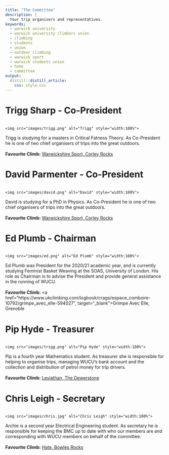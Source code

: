 ```yaml
---
title: "The Committee"
description: | 
  Your trip organisers and representatives.
keywords:
  - warwick university
  - warwick university climbers union
  - climbing
  - students
  - union
  - outdoor climbing
  - warwick sport
  - warwick students union
  - home
  - committee
output: 
  distill::distill_article:
    css: style.css
---
```

# Trigg Sharp - Co-President
<!--html_preserve-->
<div class="row">
  <div class="column">
    <img src="images/trigg.png" alt="Trigg" style="width:100%">
  </div>
  <div class="column2">
  Trigg is studying for a masters in Critical Fatness Theory. As Co-President he is one of two chief organisers of trips into the great outdoors.
  <br><br>
  <b>Favourite Climb:</b> <a href="https://www.ukclimbing.com/logbook/crags/corley_rocks-17459/warwickshire_sport-481132" target="_blank">Warwickshire Sport, Corley Rocks</a>
  </div>
</div>
<!--/html_preserve-->

# David Parmenter - Co-President
<!--html_preserve-->
<div class="row">
  <div class="column">
    <img src="images/david.png" alt="David" style="width:100%">
  </div>
  <div class="column2">
  David is studying for a PhD in Physics. As Co-President he is one of two chief organisers of trips into the great outdoors.
  <br><br>
  <b>Favourite Climb:</b> <a href="https://www.ukclimbing.com/logbook/crags/corley_rocks-17459/warwickshire_sport-481132" target="_blank">Warwickshire Sport, Corley Rocks</a>
  </div>
</div>
<!--/html_preserve-->

# Ed Plumb - Chairman
<!--html_preserve-->
<div class="row">
  <div class="column">
    <img src="images/ed.png" alt="Ed Plumb" style="width:100%">
  </div>
  <div class="column2">
  Ed Plumb was President for the 2020/21 academic year, and is currently studying Feminist Basket Weaving at the SOAS, University of London. His role as Chairman is to advise the President and provide general assistance in the running of WUCU.
  <br><br>
  <b>Favourite Climb:</b> <a href="https://www.ukclimbing.com/logbook/crags/espace_comboire-10792/grimpe_avec_elle-594027", target="_blank">Grimpe Avec Elle, Grenoble</a> 
  </div>
</div>
<!--/html_preserve-->

# Pip Hyde - Treasurer
<!--html_preserve-->
<div class="row">
  <div class="column">
    <img src="images/trigg.png" alt="Pip Hyde" style="width:100%">
  </div>
  <div class="column2">
  Pip is a fourth year Mathematics student. As treasurer she is responsible for helping to organise trips, managing WUCU's bank account and the collection and distribution of petrol money for trip drivers.
  <br><br>
  <b>Favourite Climb:</b> <a href="https://www.ukclimbing.com/logbook/crags/the_dewerstone-206/leviathan-26062" target="_blank">Leviathan, The Dewerstone</a>
  </div>
</div>
<!--/html_preserve-->

# Chris Leigh - Secretary
<!--html_preserve-->
<div class="row">
  <div class="column">
    <img src="images/chris.jpg" alt="Chris Leigh" style="width:100%">
  </div>
  <div class="column2">
  Archie is a second year Electrical Engineering student. As secretary he is responsible for keeping the BMC up to date with who our members are and corresponding with WUCU members on behalf of the committee.
    <br><br>
    <b>Favourite Climb:</b> <a href="https://www.ukclimbing.com/logbook/crags/bowles_rocks-54/hate-1134" target="_blank">Hate, Bowles Rocks</a>
  </div>
</div>
<!--/html_preserve-->
